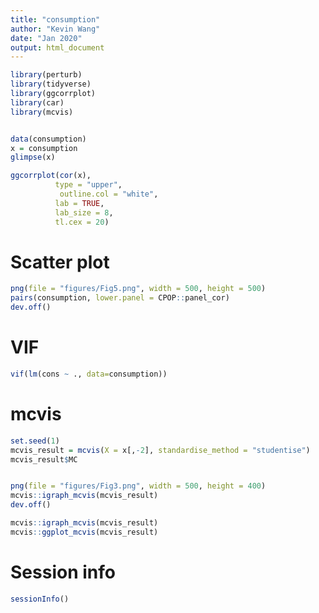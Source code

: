 ```yaml
---
title: "consumption"
author: "Kevin Wang"
date: "Jan 2020"
output: html_document
---
```


```r
library(perturb)
library(tidyverse)
library(ggcorrplot)
library(car)
library(mcvis)


data(consumption)
x = consumption
glimpse(x)

ggcorrplot(cor(x), 
          type = "upper",
           outline.col = "white",
          lab = TRUE, 
          lab_size = 8, 
          tl.cex = 20)
```


# Scatter plot 
```r
png(file = "figures/Fig5.png", width = 500, height = 500)
pairs(consumption, lower.panel = CPOP::panel_cor)
dev.off()
```


# VIF
```r
vif(lm(cons ~ ., data=consumption))
```


# mcvis

```r
set.seed(1)
mcvis_result = mcvis(X = x[,-2], standardise_method = "studentise")
mcvis_result$MC


png(file = "figures/Fig3.png", width = 500, height = 400)
mcvis::igraph_mcvis(mcvis_result)
dev.off()

mcvis::igraph_mcvis(mcvis_result)
mcvis::ggplot_mcvis(mcvis_result)
```


# Session info 
```r
sessionInfo()
```

